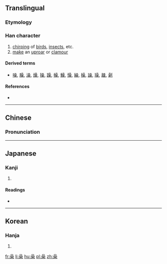 ==Translingual==

===Etymology===
{{Han compound|品|木|t1=three birds|t2=tree|ls=ic}}

===Han character===
{{Han char|rn=30|rad=口|as=10|sn=13|four=60904|canj=RRRD,XRRRD|ids=⿱品木}}

# [[chirp]]ing of [[bird]]s, [[insect]]s, etc.
# [[make]] an [[uproar]] or [[clamour]]

====Derived terms====
* [[噪]], [[臊]], [[澡]], [[燥]], [[操]], [[躁]], [[幧]], [[鱢]], [[懆]], [[繰]], [[橾]], [[譟]], [[璪]], [[趮]], [[劋]]

====References====
* {{Han ref|kx=0201.160|dkj=04029|dj=0424.100|hdz=10667.150|uh=55BF|ud=21951|bh=DCD5|bd=56533}}

----

==Chinese==
{{zh-forms}}

===Pronunciation===
{{zh-pron
|m=zào
|c=co3,cou3
|mc=y
|oc=y
|ma=
|cat=v
}}

----

==Japanese==

===Kanji===
{{ja-kanji|grade=|rs=口10}}

# {{defn|lang=ja|sort=口10}}

====Readings====
* {{ja-readings|on=[[そう]] (sō), [[しょう]] (shō)|kun=[[さわぐ]] (sawagu), [[かしましい]] (kashimashii), [[すき]] (suki)}}

----

==Korean==

===Hanja===
{{ko-hanja|hangeul=소|rv=so|mr=so}}

# {{defn|lang=ko|sort=口10}}

[[fr:喿]]
[[li:喿]]
[[hu:喿]]
[[pl:喿]]
[[zh:喿]]